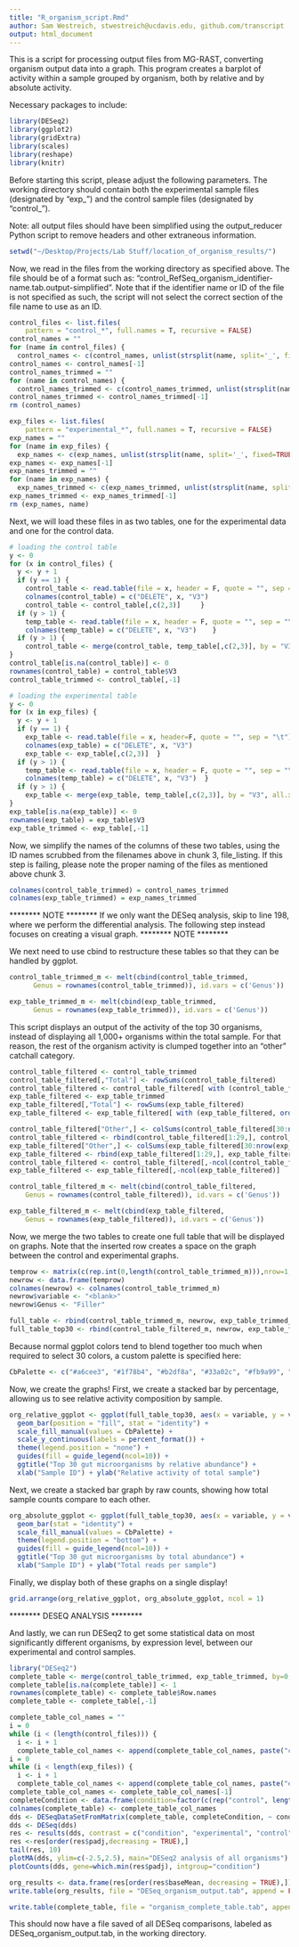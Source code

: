 ```yaml
---
title: "R_organism_script.Rmd"
author: Sam Westreich, stwestreich@ucdavis.edu, github.com/transcript
output: html_document
---
```


This is a script for processing output files from MG-RAST, converting organism output data into a graph.  This program creates a barplot of activity within a sample grouped by organism, both by relative and by absolute activity.

Necessary packages to include:

```r
library(DESeq2)
library(ggplot2)
library(gridExtra)
library(scales)
library(reshape)
library(knitr)
```

Before starting this script, please adjust the following parameters.  The working directory should contain both the experimental sample files (designated by "exp_<filename>") and the control sample files (designated by "control_<filename>").  

Note: all output files should have been simplified using the output_reducer Python script to remove headers and other extraneous information. 

```r
setwd("~/Desktop/Projects/Lab Stuff/location_of_organism_results/")
```

Now, we read in the files from the working directory as specified above.  The file should be of a format such as:
"control_RefSeq_organism_identifier-name.tab.output-simplified".
Note that if the identifier name or ID of the file is not specified as such, the script will not select the correct section of the file name to use as an ID.

```r
control_files <- list.files(
    pattern = "control_*", full.names = T, recursive = FALSE)
control_names = ""
for (name in control_files) {
  control_names <- c(control_names, unlist(strsplit(name, split='_', fixed=TRUE))[4])} #change the "4" to a different part of the name if not following standard naming conventions as above
control_names <- control_names[-1]
control_names_trimmed = ""
for (name in control_names) {
  control_names_trimmed <- c(control_names_trimmed, unlist(strsplit(name, split='.', fixed=TRUE))[1])}
control_names_trimmed <- control_names_trimmed[-1]
rm (control_names)

exp_files <- list.files(
    pattern = "experimental_*", full.names = T, recursive = FALSE)
exp_names = ""
for (name in exp_files) {
  exp_names <- c(exp_names, unlist(strsplit(name, split='_', fixed=TRUE))[4])} #again, change 4 if non-standard file names are used
exp_names <- exp_names[-1]
exp_names_trimmed = ""
for (name in exp_names) {
  exp_names_trimmed <- c(exp_names_trimmed, unlist(strsplit(name, split='.', fixed=TRUE))[1])}
exp_names_trimmed <- exp_names_trimmed[-1]
rm (exp_names, name)
```

Next, we will load these files in as two tables, one for the experimental data and one for the control data.

```r
# loading the control table
y <- 0
for (x in control_files) {
  y <- y + 1
  if (y == 1) {
    control_table <- read.table(file = x, header = F, quote = "", sep = "\t")
    colnames(control_table) = c("DELETE", x, "V3")
    control_table <- control_table[,c(2,3)]     }
  if (y > 1) {
    temp_table <- read.table(file = x, header = F, quote = "", sep = "\t")
    colnames(temp_table) = c("DELETE", x, "V3")    }
  if (y > 1) {
    control_table <- merge(control_table, temp_table[,c(2,3)], by = "V3", all.x = T)  }
}
control_table[is.na(control_table)] <- 0
rownames(control_table) = control_table$V3
control_table_trimmed <- control_table[,-1]

# loading the experimental table
y <- 0
for (x in exp_files) {
  y <- y + 1
  if (y == 1) {
    exp_table <- read.table(file = x, header=F, quote = "", sep = "\t")
    colnames(exp_table) = c("DELETE", x, "V3")
    exp_table <- exp_table[,c(2,3)]  }
  if (y > 1) {
    temp_table <- read.table(file = x, header = F, quote = "", sep = "\t")
    colnames(temp_table) = c("DELETE", x, "V3")  }
  if (y > 1) {
    exp_table <- merge(exp_table, temp_table[,c(2,3)], by = "V3", all.x = T)  }
}
exp_table[is.na(exp_table)] <- 0
rownames(exp_table) = exp_table$V3
exp_table_trimmed <- exp_table[,-1]
```

Now, we simplify the names of the columns of these two tables, using the ID names scrubbed from the filenames above in chunk 3, file_listing.  If this step is failing, please note the proper naming of the files as mentioned above chunk 3.

```r
colnames(control_table_trimmed) = control_names_trimmed
colnames(exp_table_trimmed) = exp_names_trimmed
```

******** NOTE ******** 
If we only want the DESeq analysis, skip to line 198, where we perform the differential analysis.  The following step instead focuses on creating a visual graph.
******** NOTE ******** 

We next need to use cbind to restructure these tables so that they can be handled by ggplot.

```r
control_table_trimmed_m <- melt(cbind(control_table_trimmed, 
      Genus = rownames(control_table_trimmed)), id.vars = c('Genus'))

exp_table_trimmed_m <- melt(cbind(exp_table_trimmed, 
      Genus = rownames(exp_table_trimmed)), id.vars = c('Genus'))
```

This script displays an output of the activity of the top 30 organisms, instead of displaying all 1,000+ organisms within the total sample.  For that reason, the rest of the organism activity is clumped together into an "other" catchall category.

```r
control_table_filtered <- control_table_trimmed
control_table_filtered[,"Total"] <- rowSums(control_table_filtered)
control_table_filtered <- control_table_filtered[ with (control_table_filtered, order(-Total)), ]
exp_table_filtered <- exp_table_trimmed
exp_table_filtered[,"Total"] <- rowSums(exp_table_filtered)
exp_table_filtered <- exp_table_filtered[ with (exp_table_filtered, order(-Total)), ]

control_table_filtered["Other",] <- colSums(control_table_filtered[30:nrow(control_table_filtered),])
control_table_filtered <- rbind(control_table_filtered[1:29,], control_table_filtered[nrow(control_table_filtered),])
exp_table_filtered["Other",] <- colSums(exp_table_filtered[30:nrow(exp_table_filtered),])
exp_table_filtered <- rbind(exp_table_filtered[1:29,], exp_table_filtered[nrow(exp_table_filtered),])
control_table_filtered <- control_table_filtered[,-ncol(control_table_filtered)]
exp_table_filtered <- exp_table_filtered[,-ncol(exp_table_filtered)]

control_table_filtered_m <- melt(cbind(control_table_filtered,
    Genus = rownames(control_table_filtered)), id.vars = c('Genus'))

exp_table_filtered_m <- melt(cbind(exp_table_filtered, 
    Genus = rownames(exp_table_filtered)), id.vars = c('Genus'))
```

Now, we merge the two tables to create one full table that will be displayed on graphs.  Note that the inserted row creates a space on the graph between the control and experimental graphs.

```r
temprow <- matrix(c(rep.int(0,length(control_table_trimmed_m))),nrow=1,ncol=length(control_table_trimmed_m))
newrow <- data.frame(temprow)
colnames(newrow) <- colnames(control_table_trimmed_m)
newrow$variable <- "<blank>"
newrow$Genus <- "Filler"

full_table <- rbind(control_table_trimmed_m, newrow, exp_table_trimmed_m)
full_table_top30 <- rbind(control_table_filtered_m, newrow, exp_table_filtered_m)
```

Because normal ggplot colors tend to blend together too much when required to select 30 colors, a custom palette is specified here:

```r
CbPalette <- c("#a6cee3", "#1f78b4", "#b2df8a", "#33a02c", "#fb9a99", "#e31a1c", "#fdbf6f", "#ff7f00", "#cab2d6", "#6a3d9a", "#ffff99", "#b15928", "#8dd3c7",  "#ffffb3",  "#bebada",  "#fb8072",  "#80b1d3",  "#fdb462",  "#b3de69", "#fccde5",  "#d9d9d9",  "#bc80bd",  "#ccebc5",  "#ffed6f", "#e41a1c",  "#377eb8", "#4daf4a",  "#984ea3",  "#ff7f00", "#ffff33",  "#a65628",  "#f781bf", "#999999", "#000000", "#a6cee4", "#1f78b5", "#b2df8b")
```

Now, we create the graphs!  First, we create a stacked bar by percentage, allowing us to see relative activity composition by sample. 

```r
org_relative_ggplot <- ggplot(full_table_top30, aes(x = variable, y = value, fill = Genus)) +
  geom_bar(position = "fill", stat = "identity") +
  scale_fill_manual(values = CbPalette) +
  scale_y_continuous(labels = percent_format()) +
  theme(legend.position = "none") +
  guides(fill = guide_legend(ncol=10)) +
  ggtitle("Top 30 gut microorganisms by relative abundance") +
  xlab("Sample ID") + ylab("Relative activity of total sample")
```

Next, we create a stacked bar graph by raw counts, showing how total sample counts compare to each other.

```r
org_absolute_ggplot <- ggplot(full_table_top30, aes(x = variable, y = value, fill = Genus)) +
  geom_bar(stat = "identity") +
  scale_fill_manual(values = CbPalette) +
  theme(legend.position = "bottom") +
  guides(fill = guide_legend(ncol=10)) +
  ggtitle("Top 30 gut microorganisms by total abundance") +
  xlab("Sample ID") + ylab("Total reads per sample")
```

Finally, we display both of these graphs on a single display!

```r
grid.arrange(org_relative_ggplot, org_absolute_ggplot, ncol = 1)
```

******** DESEQ ANALYSIS ******** 

And lastly, we can run DESeq2 to get some statistical data on most significantly different organisms, by expression level, between our experimental and control samples.

```r
library("DESeq2")
complete_table <- merge(control_table_trimmed, exp_table_trimmed, by=0, all = TRUE)
complete_table[is.na(complete_table)] <- 1
rownames(complete_table) <- complete_table$Row.names
complete_table <- complete_table[,-1]

complete_table_col_names = ""
i = 0
while (i < (length(control_files))) {
  i <- i + 1
  complete_table_col_names <- append(complete_table_col_names, paste("control", as.character(i), sep = ""))  }
i = 0
while (i < length(exp_files)) {
  i <- i + 1
  complete_table_col_names <- append(complete_table_col_names, paste("experimental", as.character(i), sep = ""))  }
complete_table_col_names <- complete_table_col_names[-1]
completeCondition <- data.frame(condition=factor(c(rep("control", length(control_files)), rep("experimental", length(exp_files)))))
colnames(complete_table) <- complete_table_col_names
dds <- DESeqDataSetFromMatrix(complete_table, completeCondition, ~ condition)
dds <- DESeq(dds)
res <- results(dds, contrast = c("condition", "experimental", "control"))
res <-res[order(res$padj,decreasing = TRUE),]
tail(res, 10)
plotMA(dds, ylim=c(-2.5,2.5), main="DESeq2 analysis of all organisms")
plotCounts(dds, gene=which.min(res$padj), intgroup="condition")

org_results <- data.frame(res[order(res$baseMean, decreasing = TRUE),])
write.table(org_results, file = "DESeq_organism_output.tab", append = FALSE, quote = FALSE, sep = "\t", row.names = TRUE, col.names = TRUE)

write.table(complete_table, file = "organism_complete_table.tab", append = FALSE, quote = FALSE, sep = "\t", row.names = TRUE, col.names = TRUE)
```

This should now have a file saved of all DESeq comparisons, labeled as DESeq_organism_output.tab, in the working directory.
